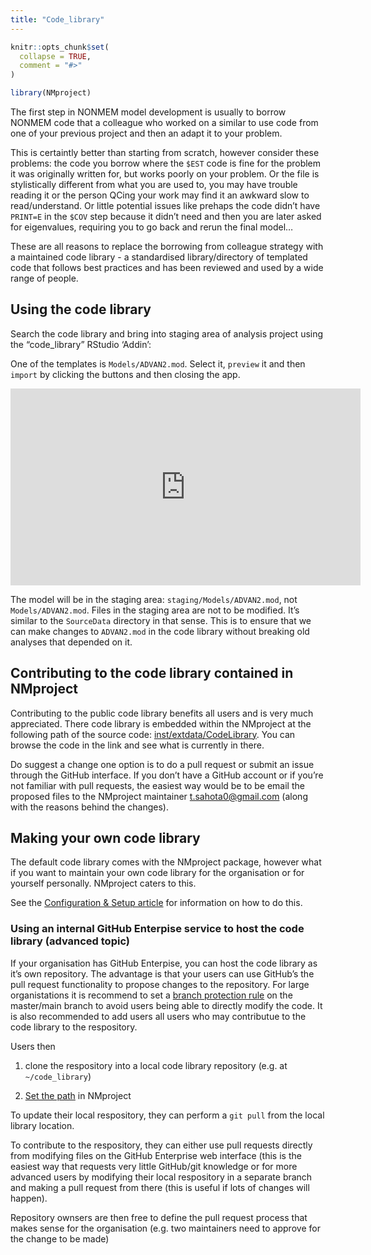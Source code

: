 ```yaml
---
title: "Code_library"
---
```


```r
knitr::opts_chunk$set(
  collapse = TRUE,
  comment = "#>"
)
```

```r
library(NMproject)
```

The first step in NONMEM model development is usually to borrow NONMEM code that a colleague who worked on a similar to use code from one of your previous project and then an adapt it to your problem.

This is certaintly better than starting from scratch, however consider these problems: the code you borrow where the `$EST` code is fine for the problem it was originally written for, but works poorly on your problem.  Or the file is stylistically different from what you are used to, you may have trouble reading it or the person QCing your work may find it an awkward slow to read/understand. Or little potential issues like prehaps the code didn't have `PRINT=E` in the `$COV` step because it didn't need and then you are later asked for eigenvalues, requiring you to go back and rerun the final model...

These are all reasons to replace the borrowing from colleague strategy with a maintained code library - a standardised library/directory of templated code that follows best practices and has been reviewed and used by a wide range of people.

## Using the code library

Search the code library and bring into staging area of analysis project using the "code_library" RStudio 'Addin':

One of the templates is `Models/ADVAN2.mod`.  Select it, `preview` it and then `import` by clicking the buttons and then closing the app.

<iframe width="560" height="315" src="https://www.youtube.com/embed/nTixZB9tfgk" frameborder="0" allow="accelerometer; autoplay; encrypted-media; gyroscope; picture-in-picture" allowfullscreen></iframe>

The model will be in the staging area: `staging/Models/ADVAN2.mod`, not `Models/ADVAN2.mod`.  Files in the staging area are not to be modified. It's similar to the `SourceData` directory in that sense.  This is to ensure that we can make changes to `ADVAN2.mod` in the code library without breaking old analyses that depended on it.

## Contributing to the code library contained in NMproject

Contributing to the public code library benefits all users and is very much appreciated.  There code library is embedded within the NMproject at the following path of the source code: [inst/extdata/CodeLibrary](https://github.com/tsahota/NMproject/tree/master/inst/extdata/CodeLibrary).  You can browse the code in the link and see what is currently in there.

Do suggest a change one option is to do a pull request or submit an issue through the GitHub interface.  If you don't have a GitHub account or if you're not familiar with pull requests, the easiest way would be to be email the proposed files to the NMproject maintainer [t.sahota0@gmail.com](mailto:t.sahota0@gmail.com) (along with the reasons behind the changes).

## Making your own code library

The default code library comes with the NMproject package, however what if you want to maintain your own code library for the organisation or for yourself personally.  NMproject caters to this.

See the [Configuration & Setup article](https://tsahota.github.io/NMproject/articles/a1_config.html#custom-code-library-location) for information on how to do this.

### Using an internal GitHub Enterpise service to host the code library (advanced topic)

If your organisation has GitHub Enterpise, you can host the code library as it's own repository.  The advantage is that your users can use GitHub's the pull request functionality to propose changes to the repository.  For large organistations it is recommend to set a [branch protection rule](https://docs.github.com/en/repositories/configuring-branches-and-merges-in-your-repository/defining-the-mergeability-of-pull-requests/managing-a-branch-protection-rule) on the master/main branch to avoid users being able to directly modify the code.  It is also recommended to add users all users who may contributue to the code library to the respository.

Users then 

1) clone the respository into a local code library repository (e.g. at `~/code_library`)

2) [Set the path](https://tsahota.github.io/NMproject/articles/a1_config.html#custom-code-library-location) in NMproject

To update their local respository, they can perform a `git pull` from the local library location.

To contribute to the respository, they can either use pull requests directly from modifying files on the GitHub Enterprise web interface (this is the easiest way that requests very little GitHub/git knowledge or for more advanced users by modifying their local respository in a separate branch and making a pull request from there (this is useful if lots of changes will happen).

Repository ownsers are then free to define the pull request process that makes sense for the organisation (e.g. two maintainers need to approve for the change to be made) 
